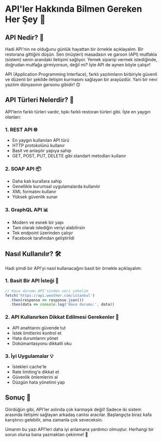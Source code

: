 # API'ler Hakkında Bilmen Gereken Her Şey 🚀

## API Nedir? 🤔

Hadi API'nin ne olduğunu günlük hayattan bir örnekle açıklayalım. Bir restorana gittiğini düşün. Sen (müşteri) masadasın ve garson (API) mutfakla (sistem) senin arandaki iletişimi sağlıyor. Yemek siparişi vermek istediğinde, doğrudan mutfağa girmiyorsun, değil mi? İşte API de aynen böyle çalışır!

API (Application Programming Interface), farklı yazılımların birbiriyle güvenli ve düzenli bir şekilde iletişim kurmasını sağlayan bir arayüzdür. Yani bir nevi yazılım dünyasının garsonu gibidir! 😊

## API Türleri Nelerdir? 🌈

API'lerin farklı türleri vardır, tıpkı farklı restoran türleri gibi. İşte en yaygın olanları:

### 1. REST API 🌐
- En yaygın kullanılan API türü
- HTTP protokolünü kullanır
- Basit ve anlaşılır yapıya sahip
- GET, POST, PUT, DELETE gibi standart metodları kullanır

### 2. SOAP API 📦
- Daha katı kurallara sahip
- Genellikle kurumsal uygulamalarda kullanılır
- XML formatını kullanır
- Yüksek güvenlik sunar

### 3. GraphQL API 📊
- Modern ve esnek bir yapı
- Tam olarak istediğin veriyi alabilirsin
- Tek endpoint üzerinden çalışır
- Facebook tarafından geliştirildi

## Nasıl Kullanılır? 🛠️

Hadi şimdi bir API'yi nasıl kullanacağını basit bir örnekle açıklayalım:

### 1. Basit Bir API İsteği 📝
```javascript
// Hava durumu API'sinden veri çekelim
fetch('https://api.weather.com/istanbul')
  .then(response => response.json())
  .then(data => console.log('Hava durumu:', data))
```

### 2. API Kullanırken Dikkat Edilmesi Gerekenler 🎯
- API anahtarını güvende tut
- İstek limitlerini kontrol et
- Hata durumlarını yönet
- Dokümantasyonu dikkatli oku

### 3. İyi Uygulamalar 💡
- İstekleri cache'le
- Rate limiting'e dikkat et
- Güvenlik önlemlerini al
- Düzgün hata yönetimi yap

## Sonuç 🎉

Gördüğün gibi, API'ler aslında çok karmaşık değil! Sadece iki sistem arasında iletişimi sağlayan arkadaş canlısı aracılar. Başlangıçta biraz kafa karıştırıcı gelebilir, ama zamanla çok seveceksin.

Umarım bu yazı API'leri daha iyi anlamana yardımcı olmuştur. Herhangi bir sorun olursa bana yazmaktan çekinme! 👋